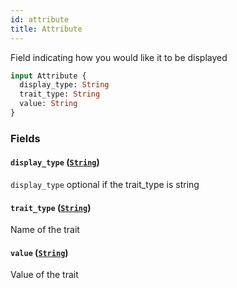 ```yaml
---
id: attribute
title: Attribute
---
```



Field indicating how you would like it to be displayed

```graphql
input Attribute {
  display_type: String
  trait_type: String
  value: String
}
```


### Fields

#### `display_type` ([`String`](/cyberconnect/reference/scalars/string))

`display_type` optional if the trait_type is string


#### `trait_type` ([`String`](/cyberconnect/reference/scalars/string))

Name of the trait


#### `value` ([`String`](/cyberconnect/reference/scalars/string))

Value of the trait




